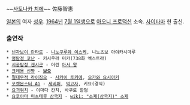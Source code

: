 ~~[[사토나카 치에]]~~
佐藤智恵

[[일본]]의 여자 [[성우]]. [[1964년]] [[7월 1일]]생으로 [[아오니 프로덕션]] 소속. [[사이타마]] 현 출신.

=== 출연작 ===
 * [[닌자보이 란타로]] - [[니노쿠루와 이스케]], 니노츠보 아야카시마루
 * [[명탐정 코난]] - 키시우라 미카(738화 엑스트라)
 * [[시공탐정 겐시군]] - 어린 [[아서 왕]]
 * [[크레용 신짱]] - '''[[보오]]'''
 * [[절대무적 라이징오]] - [[사카이 토키에]], [[오가와 요시아키]]
 * [[포켓몬스터 AG]] - [[세비퍼]], [[먹고자]], 키요(경식)
 * [[요괴워치]] - 이마다 칸치, 바쿠로 할멈
 * [[요코야마 미츠테루 삼국지]] - [[wiki: "소제(삼국지)" 소제]]
